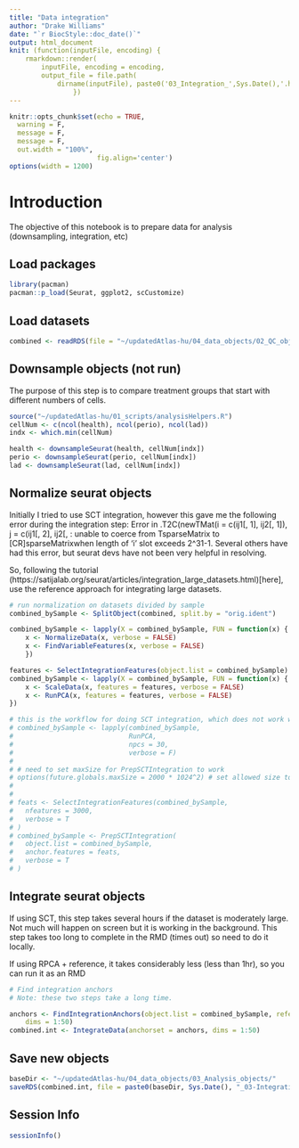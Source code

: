 ```yaml
---
title: "Data integration"
author: "Drake Williams"
date: "`r BiocStyle::doc_date()`"
output: html_document
knit: (function(inputFile, encoding) { 
    rmarkdown::render(
        inputFile, encoding = encoding, 
        output_file = file.path(
            dirname(inputFile), paste0('03_Integration_',Sys.Date(),'.html'))) 
                })
---
```


```r
knitr::opts_chunk$set(echo = TRUE,
  warning = F,
  message = F, 
  message = F,
  out.width = "100%", 
                      fig.align='center')
options(width = 1200)
```

# Introduction

The objective of this notebook is to prepare data for analysis (downsampling, integration, etc)

## Load packages

```r
library(pacman)
pacman::p_load(Seurat, ggplot2, scCustomize)
```

## Load datasets
```r
combined <- readRDS(file = "~/updatedAtlas-hu/04_data_objects/02_QC_objects/2023-04-19_02-QCOutput.RDS")
```

## Downsample objects (not run)

The purpose of this step is to compare treatment groups that start with different numbers of cells.

```r
source("~/updatedAtlas-hu/01_scripts/analysisHelpers.R")
cellNum <- c(ncol(health), ncol(perio), ncol(lad))
indx <- which.min(cellNum)

health <- downsampleSeurat(health, cellNum[indx])
perio <- downsampleSeurat(perio, cellNum[indx])
lad <- downsampleSeurat(lad, cellNum[indx])
```
## Normalize seurat objects
Initially I tried to use SCT integration, however this gave me the following error during the integration step: Error in .T2C(newTMat(i = c(ij1[, 1], ij2[, 1]), j = c(ij1[, 2], ij2[, : unable to coerce from TsparseMatrix to [CR]sparseMatrixwhen length of 'i' slot exceeds 2^31-1. Several others have had this error, but seurat devs have not been very helpful in resolving.

So, following the tutorial (https://satijalab.org/seurat/articles/integration_large_datasets.html)[here], use the reference approach for integrating large datasets.
```r
# run normalization on datasets divided by sample
combined_bySample <- SplitObject(combined, split.by = "orig.ident")

combined_bySample <- lapply(X = combined_bySample, FUN = function(x) {
    x <- NormalizeData(x, verbose = FALSE)
    x <- FindVariableFeatures(x, verbose = FALSE)
    })

features <- SelectIntegrationFeatures(object.list = combined_bySample)
combined_bySample <- lapply(X = combined_bySample, FUN = function(x) {
    x <- ScaleData(x, features = features, verbose = FALSE)
    x <- RunPCA(x, features = features, verbose = FALSE)
})

# this is the workflow for doing SCT integration, which does not work well for this very large dataset
# combined_bySample <- lapply(combined_bySample,
#                             RunPCA,
#                             npcs = 30, 
#                             verbose = F)
#                             
# # need to set maxSize for PrepSCTIntegration to work
# options(future.globals.maxSize = 2000 * 1024^2) # set allowed size to 2K MiB
# 
# 
# feats <- SelectIntegrationFeatures(combined_bySample,
#   nfeatures = 3000,
#   verbose = T
# )
# combined_bySample <- PrepSCTIntegration(
#   object.list = combined_bySample,
#   anchor.features = feats,
#   verbose = T
# )

```
## Integrate seurat objects
If using SCT, this step takes several hours if the dataset is moderately large. Not much will happen on screen but it is working in the background.
This step takes too long to complete in the RMD (times out) so need to do it locally.

If using RPCA + reference, it takes considerably less (less than 1hr), so you can run it as an RMD
```r
# Find integration anchors
# Note: these two steps take a long time.

anchors <- FindIntegrationAnchors(object.list = combined_bySample, reference = c(1:5), reduction = "rpca",
    dims = 1:50)
combined.int <- IntegrateData(anchorset = anchors, dims = 1:50)

```

## Save new objects
```r
baseDir <- "~/updatedAtlas-hu/04_data_objects/03_Analysis_objects/"
saveRDS(combined.int, file = paste0(baseDir, Sys.Date(), "_03-IntegrationOutput.RDS"))
```

## Session Info
```r
sessionInfo()
```


